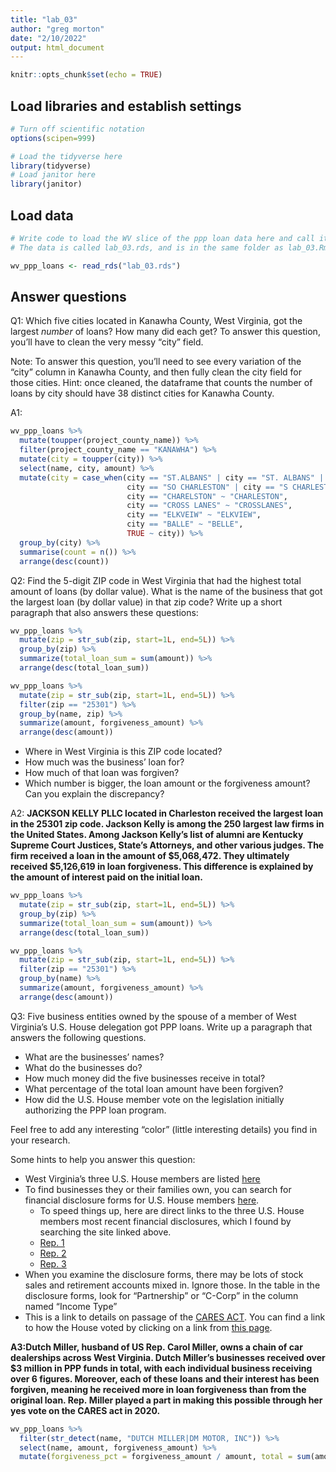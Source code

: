 ```yaml
---
title: "lab_03"
author: "greg morton"
date: "2/10/2022"
output: html_document
---
```


```r
knitr::opts_chunk$set(echo = TRUE)
```

## Load libraries and establish settings
```r
# Turn off scientific notation
options(scipen=999)

# Load the tidyverse here
library(tidyverse)
# Load janitor here
library(janitor)
```

## Load data
```r
# Write code to load the WV slice of the ppp loan data here and call it wv_ppp_loans.
# The data is called lab_03.rds, and is in the same folder as lab_03.Rmd (this data notebook)

wv_ppp_loans <- read_rds("lab_03.rds")
```

## Answer questions

Q1: Which five cities located in Kanawha County, West Virginia, got the largest _number_ of loans? How many did each get? To answer this question, you'll have to clean the very messy "city" field.

Note: To answer this question, you'll need to see every variation of the "city" column in Kanawha County, and then fully clean the city field for those cities. Hint: once cleaned, the dataframe that counts the number of loans by city should have 38 distinct cities for Kanawha County.

A1:
```r

wv_ppp_loans %>%
  mutate(toupper(project_county_name)) %>% 
  filter(project_county_name == "KANAWHA") %>%
  mutate(city = toupper(city)) %>%
  select(name, city, amount) %>%
  mutate(city = case_when(city == "ST.ALBANS" | city == "ST. ALBANS" | city == "ST ALBANS" ~ "SAINT ALBANS",
                          city == "SO CHARLESTON" | city == "S CHARLESTON" ~ "SOUTH CHARLESTON",
                          city == "CHARELSTON" ~ "CHARLESTON",
                          city == "CROSS LANES" ~ "CROSSLANES",
                          city == "ELKVEIW" ~ "ELKVIEW",
                          city == "BALLE" ~ "BELLE",
                          TRUE ~ city)) %>%
  group_by(city) %>%
  summarise(count = n()) %>%
  arrange(desc(count)) 


```

Q2: Find the 5-digit ZIP code in West Virginia that had the highest total amount of loans (by dollar value). What is the name of the business that got the largest loan (by dollar value) in that zip code? Write up a short paragraph that also answers these questions:

```r
wv_ppp_loans %>%
  mutate(zip = str_sub(zip, start=1L, end=5L)) %>%
  group_by(zip) %>%
  summarize(total_loan_sum = sum(amount)) %>%
  arrange(desc(total_loan_sum))

wv_ppp_loans %>% 
  mutate(zip = str_sub(zip, start=1L, end=5L)) %>%
  filter(zip == "25301") %>%
  group_by(name, zip) %>%
  summarize(amount, forgiveness_amount) %>%
  arrange(desc(amount))


```

* Where in West Virginia is this ZIP code located?
* How much was the business' loan for?
* How much of that loan was forgiven?
* Which number is bigger, the loan amount or the forgiveness amount? Can you explain the discrepancy?

A2: **JACKSON KELLY PLLC located in Charleston received the largest loan in the 25301 zip code.  Jackson Kelly is among the 250 largest law firms in the United States.  Among Jackson Kelly's list of alumni are Kentucky Supreme Court Justices, State's Attorneys, and other various judges.  The firm received a loan in the amount of $5,068,472.  They ultimately received $5,126,619 in loan forgiveness.  This difference is explained by the amount of interest paid on the initial loan.  **

```r
wv_ppp_loans %>%
  mutate(zip = str_sub(zip, start=1L, end=5L)) %>%
  group_by(zip) %>%
  summarize(total_loan_sum = sum(amount)) %>%
  arrange(desc(total_loan_sum))

wv_ppp_loans %>% 
  mutate(zip = str_sub(zip, start=1L, end=5L)) %>%
  filter(zip == "25301") %>%
  group_by(name) %>%
  summarize(amount, forgiveness_amount) %>%
  arrange(desc(amount))

```

Q3: Five business entities owned by the spouse of a member of West Virginia's U.S. House delegation got PPP loans. Write up a paragraph that answers the following questions.   

  * What are the businesses' names?
  * What do the businesses do?
  * How much money did the five businesses receive in total?
  * What percentage of the total loan amount have been forgiven?
  * How did the U.S. House member vote on the legislation initially authorizing the PPP loan program.

Feel free to add any interesting "color" (little interesting details) you find in your research.  

Some hints to help you answer this question:

* West Virginia's three U.S. House members are listed [here](https://www.govtrack.us/congress/members/WV#representatives)
* To find businesses they or their families own, you can search for financial disclosure forms for U.S. House members [here](https://disclosures-clerk.house.gov/PublicDisclosure/FinancialDisclosure#Search).
  * To speed things up, here are direct links to the three U.S. House members most recent financial disclosures, which I found by searching the site linked above.
  * [Rep. 1](https://disclosures-clerk.house.gov/public_disc/financial-pdfs/2020/10042042.pdf)
  * [Rep. 2](https://disclosures-clerk.house.gov/public_disc/financial-pdfs/2020/10040330.pdf)
  * [Rep. 3](https://disclosures-clerk.house.gov/public_disc/financial-pdfs/2020/10042734.pdf)
* When you examine the disclosure forms, there may be lots of stock sales and retirement accounts mixed in.  Ignore those. In the table in the disclosure forms, look for "Partnership" or "C-Corp" in the column named "Income Type"
* This is a link to details on passage of the [CARES ACT](https://www.congress.gov/bill/116th-congress/house-bill/748). You can find a link to how the House voted by clicking on a link from [this page](https://www.congress.gov/bill/116th-congress/house-bill/748/actions).

**A3:Dutch Miller, husband of US Rep. Carol Miller, owns a chain of car dealerships across West Virginia.  Dutch Miller's businesses received over $3 million in PPP funds in total, with each individual business receiving over 6 figures.  Moreover, each of these loans and their interest has been forgiven, meaning he received more in loan forgiveness than from the original loan.  Rep. Miller played a part in making this possible through her yes vote on the CARES act in 2020.**

```r

wv_ppp_loans %>%
  filter(str_detect(name, "DUTCH MILLER|DM MOTOR, INC")) %>%
  select(name, amount, forgiveness_amount) %>%
  mutate(forgiveness_pct = forgiveness_amount / amount, total = sum(amount))

```
